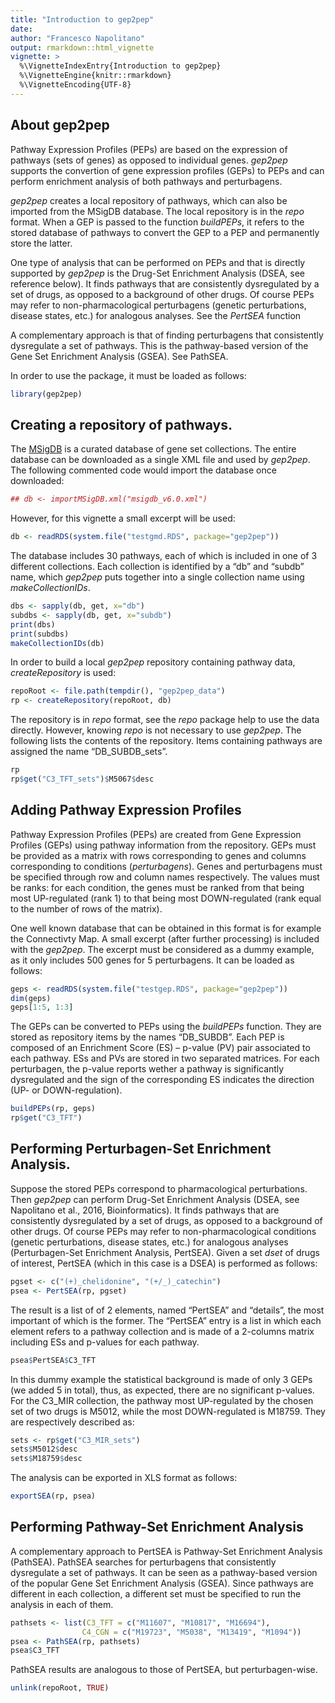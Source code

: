 ```yaml
---
title: "Introduction to gep2pep"
date:
author: "Francesco Napolitano"
output: rmarkdown::html_vignette
vignette: >
  %\VignetteIndexEntry{Introduction to gep2pep}
  %\VignetteEngine{knitr::rmarkdown}
  %\VignetteEncoding{UTF-8}
---
```



## About gep2pep

Pathway Expression Profiles (PEPs) are based on the expression of
pathways (sets of genes) as opposed to individual genes. *gep2pep*
supports the convertion of gene expression profiles (GEPs) to PEPs and
can perform enrichment analysis of both pathways and
perturbagens.

*gep2pep* creates a local repository of pathways, which can also
be imported from the MSigDB database. The local repository is in the
*repo* format. When a GEP is passed to the function *buildPEPs*, it
refers to the stored database of pathways to convert the GEP to a PEP
and permanently store the latter.

One type of analysis that can be performed on PEPs and that is
directly supported by *gep2pep* is the Drug-Set Enrichment Analysis
(DSEA, see reference below). It finds pathways that are
consistently dysregulated by a set of drugs, as opposed to a
background of other drugs. Of course PEPs may refer to
non-pharmacological perturbagens (genetic perturbations, disease
states, etc.) for analogous analyses. See the *PertSEA* function

A complementary approach is that of finding perturbagens that
consistently dysregulate a set of pathways. This is the
pathway-based version of the Gene Set Enrichment Analysis (GSEA). See
PathSEA.

In order to use the package, it must be loaded as follows:

```r
library(gep2pep)
```


## Creating a repository of pathways.

The [MSigDB](http://software.broadinstitute.org/gsea/msigdb) is a
curated database of gene set collections. The entire database can be
downloaded as a single XML file and used by *gep2pep*. The following
commented code would import the database once downloaded:

```r
## db <- importMSigDB.xml("msigdb_v6.0.xml")
```

However, for this vignette a small excerpt will be used:

```r
db <- readRDS(system.file("testgmd.RDS", package="gep2pep"))
```

The database includes 30 pathways, each of which is included in
one of 3 different collections. Each collection is identified by a
"db" and "subdb" name, which *gep2pep* puts together into a single
collection name using *makeCollectionIDs*.


```r
dbs <- sapply(db, get, x="db")
subdbs <- sapply(db, get, x="subdb")
print(dbs)
print(subdbs)
makeCollectionIDs(db)
```

In order to build a local *gep2pep* repository containing pathway
data, *createRepository* is used:

```r
repoRoot <- file.path(tempdir(), "gep2pep_data")
rp <- createRepository(repoRoot, db)
```

The repository is in *repo* format, see the *repo* package help to use
the data directly. However, knowing *repo* is not necessary to use
*gep2pep*. The following lists the contents of the repository. Items
containing pathways are assigned the name "DB_SUBDB_sets".

```r
rp
rp$get("C3_TFT_sets")$M5067$desc
```


## Adding Pathway Expression Profiles

Pathway Expression Profiles (PEPs) are created from Gene Expression
Profiles (GEPs) using pathway information from the
repository. GEPs must be provided as a matrix with rows corresponding
to genes and columns corresponding to conditions
(*perturbagens*). Genes and perturbagens must be specified through row
and column names respectively. The values must be ranks: for each
condition, the genes must be ranked from that being most UP-regulated
(rank 1) to that being most DOWN-regulated (rank equal to the number
of rows of the matrix).

One well known database that can be obtained in this format is for
example the Connectivty Map. A small excerpt (after further
processing) is included with the *gep2pep*. The excerpt must be
considered as a dummy example, as it only includes 500 genes for 5
perturbagens. It can be loaded as follows:

```r
geps <- readRDS(system.file("testgep.RDS", package="gep2pep"))
dim(geps)
geps[1:5, 1:3]
```

The GEPs can be converted to PEPs using the *buildPEPs* function. They
are stored as repository items by the names "DB_SUBDB". Each PEP is
composed of an Enrichment Score (ES) -- p-value (PV) pair associated
to each pathway. ESs and PVs are stored in two separated matrices. For
each perturbagen, the p-value reports wether a pathway is
significantly dysregulated and the sign of the corresponding ES
indicates the direction (UP- or DOWN-regulation).

```r
buildPEPs(rp, geps)
rp$get("C3_TFT")
```

## Performing Perturbagen-Set Enrichment Analysis.

Suppose the stored PEPs correspond to pharmacological
perturbations. Then *gep2pep* can perform Drug-Set Enrichment Analysis
(DSEA, see Napolitano et al., 2016, Bioinformatics). It finds pathways
that are consistently dysregulated by a set of drugs, as opposed to a
background of other drugs. Of course PEPs may refer to
non-pharmacological conditions (genetic perturbations, disease states,
etc.) for analogous analyses (Perturbagen-Set Enrichment Analysis,
PertSEA). Given a set *dset* of drugs of interest, PertSEA (which in
this case is a DSEA) is performed as follows:

```r
pgset <- c("(+)_chelidonine", "(+/_)_catechin")
psea <- PertSEA(rp, pgset)
```

The result is a list of of 2 elements, named "PertSEA" and "details",
the most important of which is the former. The "PertSEA" entry is a
list in which each element refers to a pathway collection and is made
of a 2-columns matrix including ESs and p-values for each pathway.

```r
psea$PertSEA$C3_TFT
```

In this dummy example the statistical background is made of only 3
GEPs (we added 5 in total), thus, as expected, there are no
significant p-values. For the C3_MIR collection, the pathway most
UP-regulated by the chosen set of two drugs is M5012, while the most
DOWN-regulated is M18759. They are respectively described as:

```r
sets <- rp$get("C3_MIR_sets")
sets$M5012$desc
sets$M18759$desc
```

The analysis can be exported in XLS format as follows:

```r
exportSEA(rp, psea)
```


## Performing Pathway-Set Enrichment Analysis

A complementary approach to PertSEA is Pathway-Set Enrichment Analysis
(PathSEA). PathSEA searches for perturbagens that consistently
dysregulate a set of pathways. It can be seen as a pathway-based
version of the popular Gene Set Enrichment Analysis (GSEA). Since
pathways are different in each collection, a different set must be
specified to run the analysis in each of them.

```r
pathsets <- list(C3_TFT = c("M11607", "M10817", "M16694"),
                C4_CGN = c("M19723", "M5038", "M13419", "M1094"))
psea <- PathSEA(rp, pathsets)
psea$C3_TFT
```

PathSEA results are analogous to those of PertSEA, but
perturbagen-wise.

```r
unlink(repoRoot, TRUE)
```